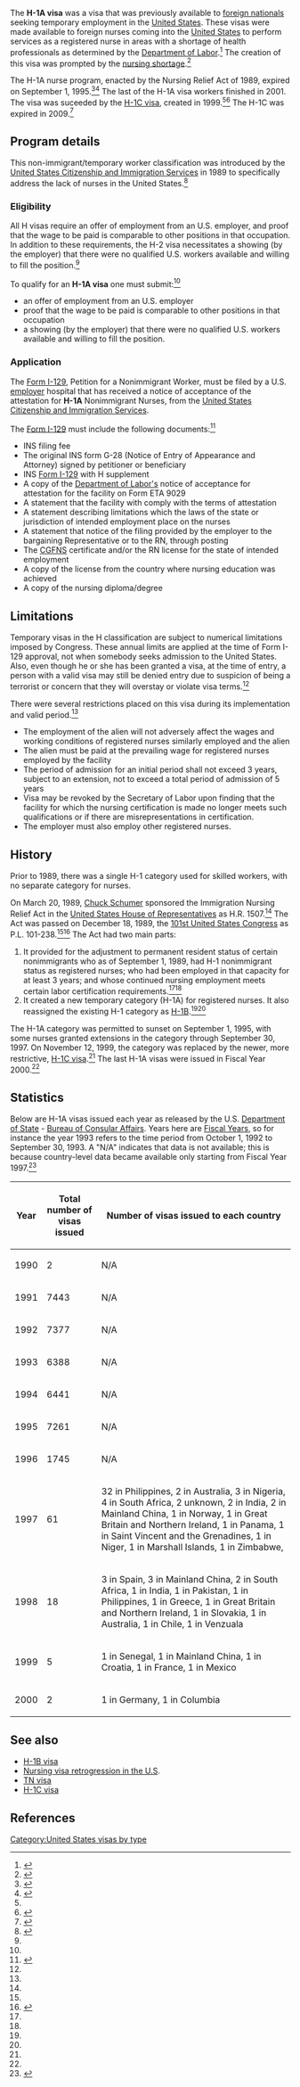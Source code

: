 The '''H-1A visa''' was a visa that was previously available to [[foreign national]]s seeking temporary employment in the [[United States]]. These visas were made available to foreign nurses coming into the [[United States]] to perform services as a registered nurse in areas with a shortage of health professionals as determined by the [[United States Department of Labor|Department of Labor]].<ref name=findlaw>{{Cite web|url=http://immigration.findlaw.com/visas/temporary-worker-visas.html|title=Temporary Worker Visas - FindLaw|website=Findlaw|access-date=2016-06-13}}</ref> The creation of this visa was prompted by the [[nursing shortage]].<ref name=hr-1507>{{Cite web|url=https://www.congress.gov/bill/101st-congress/house-bill/1507|title=H.R.1507 - Immigration Nursing Relief Act of 1989|last=|first=|date=September 13, 1989|website=U.S. Congress|publisher=U.S. Federal Government|access-date=June 13, 2016}}</ref>

The H-1A nurse program, enacted by the Nursing Relief Act of 1989, expired on September 1, 1995.<ref>{{Cite web|url=http://www.visalaw.com/h-1a-nurse-visa-program-appears-likely-to-expire/|title=H-1A NURSE VISA PROGRAM APPEARS LIKELY TO EXPIRE - Siskind Susser PC|date=1995-09-30|website=Siskind Susser PC|language=en-US|access-date=2016-06-13}}</ref><ref name=uscis-nra>{{cite web|url = https://www.uscis.gov/tools/glossary/nursing-relief-act-1989|title = Nursing Relief Act of 1989|publisher = [[United States Citizenship and Immigration Services]]|accessdate = July 2, 2016}}</ref> The last of the H-1A visa workers finished in 2001. The visa was suceeded by the [[H-1C visa]], created in 1999.<ref name=findlaw/><ref>{{Cite web|url=https://travel.state.gov/content/dam/visas/Statistics/FY07AnnualReportTableXVIB.pdf|title=Nonimmigrant Visas Issued by Classification|last=|first=|date=|website=Travel.State.Gov|publisher=U.S. Federal Government|access-date=June 12, 2016}}</ref> The H-1C was expired in 2009.<ref name="h-1c-expiration">{{Cite web|url=https://www.uscis.gov/working-united-states/temporary-workers/h-1c-registered-nurse/h-1c-registered-nurse-working-health-professional-shortage-area-determined-department-labor|title=H-1C Registered Nurse Working in a Health Professional Shortage Area as Determined by the Department of Labor|website=USCIS|access-date=2016-06-11}}</ref>

== Program details ==
This non-immigrant/temporary worker classification was introduced by the [[United States Citizenship and Immigration Services]] in 1989 to specifically address the lack of nurses in the United States.<ref name="U.S. Government Printing Office">{{Cite book|url=https://books.google.com/books?id=uvI6AAAAIAAJ|title=The Code of Federal Regulations of the United States of America|date=1988-01-01|publisher=U.S. Government Printing Office|language=en}}</ref>

=== Eligibility ===
All H visas require an offer of employment from an U.S. employer, and proof that the wage to be paid is comparable to other positions in that occupation. In addition to these requirements, the H-2 visa necessitates a showing (by the employer) that there were no qualified U.S. workers available and willing to fill the position.<ref name=findlaw />

To qualify for an '''H-1A visa''' one must submit:<ref name=findlaw/>
* an offer of employment from an U.S. employer
* proof that the wage to be paid is comparable to other positions in that occupation
* a showing (by the employer) that there were no qualified U.S. workers available and willing to fill the position.

=== Application ===
The [[Form I-129]], Petition for a Nonimmigrant Worker, must be filed by a U.S. [[employer]] hospital that has received a notice of acceptance of the attestation for '''H-1A''' Nonimmigrant Nurses, from the [[United States Citizenship and Immigration Services]].

The [[Form I-129]] must include the following documents:<ref>{{Cite web|url=http://www.visaattorneys.com/immigration-resources/H-1A-Visa-Package.Eng.pdf|title=H-1A Visas|last=Bernstein|first=Osberg-Braun|date=|website=Visaattorneys.com|publisher=Visaattorneys.com|access-date=June 12, 2016}}</ref>
* INS filing fee
* The original INS form G-28 (Notice of Entry of Appearance and Attorney) signed by petitioner or beneficiary
* INS [[Form I-129]] with H supplement
* A copy of the [[United States Department of Labor|Department of Labor's]] notice of acceptance for attestation for the facility on Form ETA 9029
* A statement that the facility with comply with the terms of attestation
* A statement describing limitations which the laws of the state or jurisdiction of intended employment place on the nurses
* A statement that notice of the filing provided by the employer to the bargaining Representative or to the RN, through posting
* The [[Commission on Graduates of Foreign Nursing Schools|CGFNS]] certificate and/or the RN license for the state of intended employment
* A copy of the license from the country where nursing education was achieved
* A copy of the nursing diploma/degree

== Limitations ==
Temporary visas in the H classification are subject to numerical limitations imposed by Congress. These annual limits are applied at the time of Form I-129 approval, not when somebody seeks admission to the United States. Also, even though he or she has been granted a visa, at the time of entry, a person with a valid visa may still be denied entry due to suspicion of being a terrorist or concern that they will overstay or violate visa terms.<ref name="U.S. Government Printing Office"/>

There were several restrictions placed on this visa during its implementation and valid period.<ref name=hr-1507 />
* The employment of the alien will not adversely affect the wages and working conditions of registered nurses similarly employed and the alien
* The alien must be paid at the prevailing wage for registered nurses employed by the facility
* The period of admission for an initial period shall not exceed 3 years, subject to an extension, not to exceed a total period of admission of 5 years
* Visa may be revoked by the Secretary of Labor upon finding that the facility for which the nursing certification is made no longer meets such qualifications or if there are misrepresentations in certification.
* The employer must also employ other registered nurses.

== History ==

Prior to 1989, there was a single H-1 category used for skilled workers, with no separate category for nurses. 

On March 20, 1989, [[Chuck Schumer]] sponsored the Immigration Nursing Relief Act in the [[United States House of Representatives]] as H.R. 1507.<ref name=hr-1507/> The Act was passed on December 18, 1989, the [[101st United States Congress]] as P.L. 101-238.<ref name=uscis-nra/><ref name=hr-3259>{{cite web|url = https://www.congress.gov/bill/101st-congress/house-bill/3259|title = H.R.3259 - Immigration Nursing Relief Act of 1989|accessdate = July 2, 2016}}</ref> The Act had two main parts:
# It provided for the adjustment to permanent resident status of certain nonimmigrants who as of September 1, 1989, had H-1 nonimmigrant status as registered nurses; who had been employed in that capacity for at least 3 years; and whose continued nursing employment meets certain labor certification requirements.<ref name=uscis-nra/><ref name=hr-1507/>
# It created a new temporary category (H-1A) for registered nurses. It also reassigned the existing H-1 category as [[H-1B visa|H-1B]].<ref name=hr-1507/><ref name=findlaw/>

The H-1A category was permitted to sunset on September 1, 1995, with some nurses granted extensions in the category through September 30, 1997. On November 12, 1999, the category was replaced by the newer, more restrictive, [[H-1C visa]].<ref name=findlaw/> The last H-1A visas were issued in Fiscal Year 2000.<ref name=visa-data/>

== Statistics ==
Below are H-1A visas issued each year as released by the U.S. [[United States Department of State|Department of State]] - [[Bureau of Consular Affairs]]. Years here are [[Fiscal Year]]s, so for instance the year 1993 refers to the time period from October 1, 1992 to September 30, 1993. A "N/A" indicates that data is not available; this is because country-level data became available only starting from Fiscal Year 1997.<ref name=visa-data>{{Cite web|url=https://travel.state.gov/content/visas/en/law-and-policy/statistics/non-immigrant-visas.html|title=Nonimmigrant Visa Statistics|website=travel.state.gov|access-date=2016-06-11}}</ref>
{| class="wikitable"
!Year
!Total number of visas issued
!Number of visas issued to each country 
|-
|1990
|2
|N/A
|-
|1991
|7443
|N/A
|-
|1992
|7377
|N/A
|-
|1993
|6388
|N/A
|-
|1994
|6441
|N/A
|-
|1995
|7261
|N/A
|-
|1996
|1745
|N/A
|-
|1997
|61
|32 in Philippines, 2 in Australia, 3 in Nigeria, 4 in South Africa, 2 unknown, 2 in India, 2 in Mainland China, 1 in Norway, 1 in Great Britain and Northern Ireland, 1 in Panama, 1 in Saint Vincent and the Grenadines, 1 in Niger, 1 in Marshall Islands, 1 in Zimbabwe,
|-
|1998
|18
|3 in Spain, 3 in Mainland China, 2 in South Africa, 1 in India, 1 in Pakistan, 1 in Philippines, 1 in Greece, 1 in Great Britain and Northern Ireland, 1 in Slovakia, 1 in Australia, 1 in Chile, 1 in Venzuala
|-
|1999
|5
|1 in Senegal, 1 in Mainland China, 1 in Croatia, 1 in France, 1 in Mexico
|-
|2000
|2
|1 in Germany, 1 in Columbia
|}

== See also ==
* [[H-1B visa]]
* [[Nursing visa retrogression in the U.S.|Nursing visa retrogression in the U.S]].
* [[TN visa]]
* [[H-1C visa]]

== References ==
{{reflist|30em}}

{{United States visas}}

[[Category:United States visas by type]]
